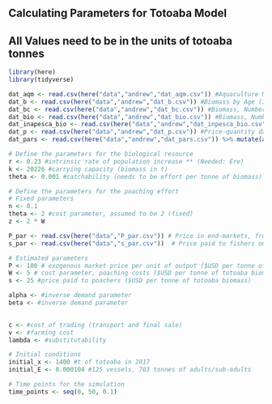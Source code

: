 ## Calculating Parameters for Totoaba Model ##

## All Values need to be in the units of totoaba tonnes ##

```r
library(here)
library(tidyverse)

```

```r

dat_aqm <- read.csv(here("data","andrew","dat_aqm.csv")) #Aquaculture Mortality by Age (in Months)
dat_b <- read.csv(here("data","andrew","dat_b.csv")) #Biomass by Age (INAPESCA)
dat_bc <- read.csv(here("data","andrew","dat_bc.csv")) #Biomass, Number of Individuals by Year (INAPESCA) check?
dat_bio <- read.csv(here("data","andrew","dat_bio.csv")) #Biomass, Number of Individuals by Age (in Years) (INAPESCA)
dat_inapesca_bio <- read.csv(here("data","andrew","dat_inpesca_bio.csv")) #Age-Length-Weight Relationships (INAPESCA 2020)
dat_p <- read.csv(here("data","andrew","dat_p.csv")) #Price-quantity data (OG Paper)
dat_pars <- read.csv(here("data","andrew","dat_pars.csv")) %>% mutate(across(4:6, round, 6)) #Overall parameters (OG Paper)

```

```r

# Define the parameters for the biological resource
r <- 0.23 #intrinsic rate of population increase ** (Needed: Ere)
k <- 20226 #carrying capacity (biomass in t)
theta <- 0.001 #catchability (needs to be effort per tonne of biomass) ** (Needed: Ere)

```


```r

# Define the parameters for the poaching effort
# Fixed parameters
n <- 0.1
theta <- 2 #cost parameter, assumed to be 2 (fixed)
z <- 2 * W 

P_par <- read.csv(here("data","P_par.csv")) # Price in end-markets, from INAPESCA Fig 4.4
s_par <- read.csv(here("data","s_par.csv"))  # Price paid to fishers on beaches, from INAPESCA Fig 4.4

# Estimated parameters
P <- 100 # exogenous market price per unit of output ($USD per tonne of totoaba biomass)
W <- 5 # cost parameter, poaching costs ($USD per tonne of totoaba biomass)
s <- 25 #price paid to poachers ($USD per tonne of totoaba biomass)

alpha <- #inverse demand parameter
beta <- #inverse demand parameter
  
```

```r

c <- #cost of trading (transport and final sale)
v <- #farming cost
lambda <- #substitutability


```

```r
# Initial conditions
initial_x <- 1400 #t of totoaba in 2017
initial_E <- 0.000104 #125 vessels, 763 tonnes of adults/sub-adults

# Time points for the simulation
time_points <- seq(0, 50, 0.1)

```